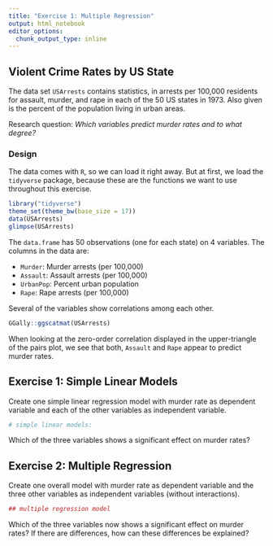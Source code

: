 ```yaml
---
title: "Exercise 1: Multiple Regression"
output: html_notebook
editor_options: 
  chunk_output_type: inline
---
```


## Violent Crime Rates by US State

The data set `USArrests` contains statistics, in arrests per 100,000 residents for assault, murder, and rape in each of the 50 US states in 1973. Also given is the percent of the population living in urban areas.


Research question: *Which variables predict murder rates and to what degree?* 

### Design

The data comes with `R`, so we can load it right away. But at first, we load the `tidyverse` package, because these are the functions we want to use throughout this exercise.

```r
library("tidyverse")
theme_set(theme_bw(base_size = 17))
data(USArrests)  
glimpse(USArrests)
```

The `data.frame` has 50 observations (one for each state) on 4 variables. The columns in the data are:

- `Murder`: Murder arrests (per 100,000)
- `Assault`: Assault arrests (per 100,000)
- `UrbanPop`: Percent urban population
- `Rape`: Rape arrests (per 100,000)

Several of the variables show correlations among each other.

```r
GGally::ggscatmat(USArrests)
```

When looking at the zero-order correlation displayed in the upper-triangle of the pairs plot, we see that both, `Assault` and `Rape` appear to predict murder rates.

## Exercise 1: Simple Linear Models

Create one simple linear regression model with murder rate as dependent variable and each of the other variables as independent variable. 

```r
# simple linear models:
```

Which of the three variables shows a significant effect on murder rates?


## Exercise 2: Multiple Regression

Create one overall model with murder rate as dependent variable and the three other variables as independent variables (without interactions).

```r
## multiple regression model
```

Which of the three variables now shows a significant effect on murder rates? If there are differences, how can these differences be explained?

